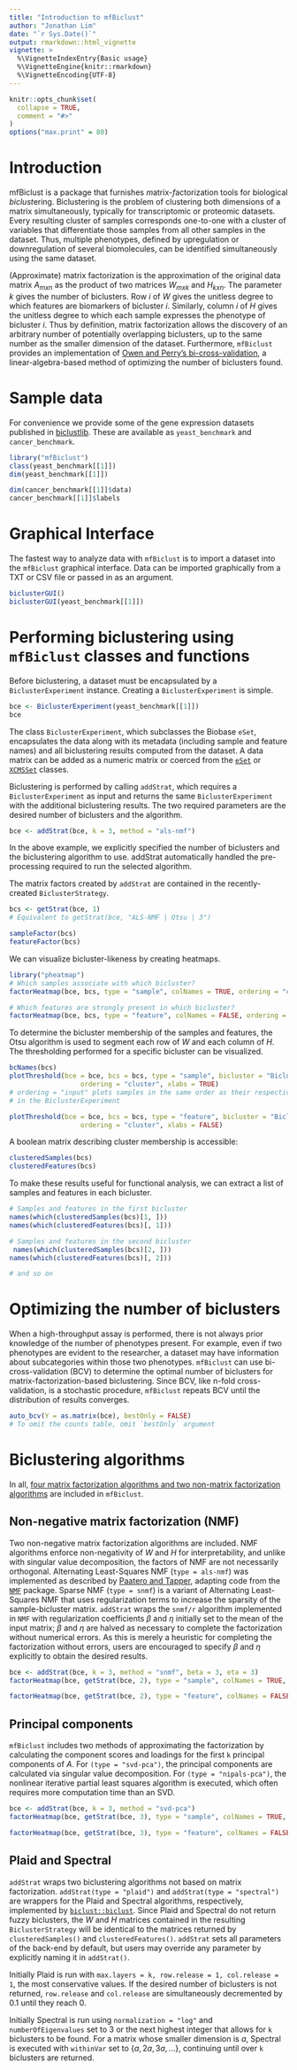```yaml
---
title: "Introduction to mfBiclust"
author: "Jonathan Lim"
date: "`r Sys.Date()`"
output: rmarkdown::html_vignette
vignette: >
  %\VignetteIndexEntry{Basic usage}
  %\VignetteEngine{knitr::rmarkdown}
  %\VignetteEncoding{UTF-8}
---
```


```r
knitr::opts_chunk$set(
  collapse = TRUE,
  comment = "#>"
)
options("max.print" = 80)
```

# Introduction

mfBiclust is a package that furnishes *m*atrix-*f*actorization tools for biological *biclust*ering. Biclustering is the problem of clustering both dimensions of a matrix simultaneously, typically for transcriptomic or proteomic datasets. Every resulting cluster of samples corresponds one-to-one with a cluster of variables that differentiate those samples from all other samples in the dataset. Thus, multiple phenotypes, defined by upregulation or downregulation of several biomolecules, can be identified simultaneously using the same dataset.

(Approximate) matrix factorization is the approximation of the original data matrix $A_{m x n}$ as the product of two matrices $W_{m x k}$ and $H_{k x n}$. The parameter $k$ gives the number of biclusters. Row $i$ of $W$ gives the unitless degree to which features are biomarkers of bicluster $i$. Similarly, column $i$ of $H$ gives the unitless degree to which each sample expresses the phenotype of bicluster $i$. Thus by definition, matrix factorization allows the discovery of an arbitrary number of potentially overlapping biclusters, up to the same number as the smaller dimension of the dataset. Furthermore, `mfBiclust` provides an implementation of [Owen and Perry's bi-cross-validation](https://arxiv.org/abs/0908.2062), a linear-algebra-based method of optimizing the number of biclusters found.

# Sample data

For convenience we provide some of the gene expression datasets published in [biclustlib](https://github.com/padilha/biclustlib). These are available as `yeast_benchmark` and `cancer_benchmark`.

```r
library("mfBiclust")
class(yeast_benchmark[[1]])
dim(yeast_benchmark[[1]])

dim(cancer_benchmark[[1]]$data)
cancer_benchmark[[1]]$labels
```

# Graphical Interface

The fastest way to analyze data with `mfBiclust` is to import a dataset into the `mfBiclust` graphical interface. Data can be imported graphically from a TXT or CSV file or passed in as an argument.

```r
biclusterGUI()
biclusterGUI(yeast_benchmark[[1]])
```

# Performing biclustering using `mfBiclust` classes and functions

Before biclustering, a dataset must be encapsulated by a `BiclusterExperiment` instance. Creating a `BiclusterExperiment` is simple.

```r
bce <- BiclusterExperiment(yeast_benchmark[[1]])
bce
```

The class `BiclusterExperiment`, which subclasses the Biobase `eSet`, encapsulates the data along with its metadata (including sample and feature names) and all biclustering results computed from the dataset. A data matrix can be added as a numeric matrix or coerced from the [`eSet`](https://bioconductor.org/packages/release/bioc/html/Biobase.html) or [`XCMSSet`](https://bioconductor.org/packages/release/bioc/html/xcms.html) classes.

Biclustering is performed by calling `addStrat`, which requires a `BiclusterExperiment` as input and returns the same `BiclusterExperiment` with the additional biclustering results. The two required parameters are the desired number of biclusters and the algorithm.

```r
bce <- addStrat(bce, k = 3, method = "als-nmf")
```

In the above example, we explicitly specified the number of biclusters and the biclustering algorithm to use. addStrat automatically handled the pre-processing required to run the selected algorithm. 

The matrix factors created by `addStrat` are contained in the recently-created `BiclusterStrategy`.

```r
bcs <- getStrat(bce, 1)
# Equivalent to getStrat(bce, "ALS-NMF | Otsu | 3")

sampleFactor(bcs)
featureFactor(bcs)
```

We can visualize bicluster-likeness by creating heatmaps.

```r
library("pheatmap")
# Which samples associate with which bicluster?
factorHeatmap(bce, bcs, type = "sample", colNames = TRUE, ordering = "cluster")
```

```r
# Which features are strongly present in which bicluster?
factorHeatmap(bce, bcs, type = "feature", colNames = FALSE, ordering = "cluster")
```

To determine the bicluster membership of the samples and features, the Otsu algorithm is used to segment each row of $W$ and each column of $H$. The thresholding performed for a specific bicluster can be visualized.

```r
bcNames(bcs)
plotThreshold(bce = bce, bcs = bcs, type = "sample", bicluster = "Bicluster.1",
                  ordering = "cluster", xlabs = TRUE)
# ordering = "input" plots samples in the same order as their respective columns
# in the BiclusterExperiment
```


```r
plotThreshold(bce = bce, bcs = bcs, type = "feature", bicluster = "Bicluster.1",
                  ordering = "cluster", xlabs = FALSE)
```

A boolean matrix describing cluster membership is accessible:

```r
clusteredSamples(bcs)
clusteredFeatures(bcs)
```

To make these results useful for functional analysis, we can extract a list of samples and features in each bicluster.

```r
# Samples and features in the first bicluster
names(which(clusteredSamples(bcs)[1, ]))
names(which(clusteredFeatures(bcs)[, 1]))

# Samples and features in the second bicluster
 names(which(clusteredSamples(bcs)[2, ]))
names(which(clusteredFeatures(bcs)[, 2]))

# and so on
```

# Optimizing the number of biclusters

When a high-throughput assay is performed, there is not always prior knowledge of the number of phenotypes present. For example, even if two phenotypes are evident to the researcher, a dataset may have information about subcategories within those two phenotypes. `mfBiclust` can use bi-cross-validation (BCV) to determine the optimal number of biclusters for matrix-factorization-based biclustering. Since BCV, like n-fold cross-validation, is a stochastic procedure, `mfBiclust` repeats BCV until the distribution of results converges.

```r
auto_bcv(Y = as.matrix(bce), bestOnly = FALSE)
# To omit the counts table, omit `bestOnly` argument
```

# Biclustering algorithms

In all, [four matrix factorization algorithms and two non-matrix factorization algorithms](bicluster-methods.html) are included in `mfBiclust`.

## Non-negative matrix factorization (NMF)

Two non-negative matrix factorization algorithms are included. NMF algorithms enforce non-negativity of $W$ and $H$ for interpretability, and unlike with singular value decomposition, the factors of NMF are not necessarily orthogonal. Alternating Least-Squares NMF (`type = als-nmf`) was implemented as described by [Paatero and Tapper](https://doi.org/10.1002/env.3170050203), adapting code from the [`NMF`](https://cran.r-project.org/web/packages/NMF) package. Sparse NMF (`type = snmf`) is a variant of Alternating Least-Squares NMF that uses regularization terms to increase the sparsity of the sample-bicluster matrix. `addStrat` wraps the `snmf/r` algorithm implemented in `NMF` with regularization coefficients $\beta$ and $\eta$ initially set to the mean of the input matrix; $\beta$ and $\eta$ are halved as necessary to complete the factorization without numerical errors. As this is merely a heuristic for completing the factorization without errors, users are encouraged to specify $\beta$ and $\eta$ explicitly to obtain the desired results.

```r
bce <- addStrat(bce, k = 3, method = "snmf", beta = 3, eta = 3)
factorHeatmap(bce, getStrat(bce, 2), type = "sample", colNames = TRUE, ordering = "cluster")
```

```r
factorHeatmap(bce, getStrat(bce, 2), type = "feature", colNames = FALSE, ordering = "cluster")
```

## Principal components

`mfBiclust` includes two methods of approximating the factorization by calculating the component scores and loadings for the first `k` principal components of $A$. For `(type = "svd-pca")`, the principal components are calculated via singular value decomposition. For `(type = "nipals-pca")`, the nonlinear iterative partial least squares algorithm is executed, which often requires more computation time than an SVD.

```r
bce <- addStrat(bce, k = 3, method = "svd-pca")
factorHeatmap(bce, getStrat(bce, 3), type = "sample", colNames = TRUE, ordering = "cluster")
```

```r
factorHeatmap(bce, getStrat(bce, 3), type = "feature", colNames = FALSE, ordering = "cluster")
```

## Plaid and Spectral

`addStrat` wraps two biclustering algorithms not based on matrix factorization. `addStrat(type = "plaid")` and `addStrat(type = "spectral")` are wrappers for the Plaid and Spectral algorithms, respectively, implemented by [`biclust::biclust`](https://cran.r-project.org/web/packages/biclust). Since Plaid and Spectral do not return fuzzy biclusters, the $W$ and $H$ matrices contained in the resulting `BiclusterStrategy` will be identical to the matrices returned by `clusteredSamples()` and `clusteredFeatures()`. `addStrat` sets all parameters of the back-end by default, but users may override any parameter by explicitly naming it in `addStrat()`.

Initially Plaid is run with `max.layers = k, row.release = 1, col.release = 1`, the most conservative values. If the desired number of biclusters is not returned, `row.release` and `col.release` are simultaneously decremented by 0.1 until they reach 0.

Initially Spectral is run using `normalization = "log"` and `numberOfEigenvalues` set to 3 or the next highest integer that allows for `k` biclusters to be found. For a matrix whose smaller dimension is $a$, Spectral is executed with `withinVar` set to $\{a, 2a, 3a, ...\}$, continuing until over `k` biclusters are returned.
